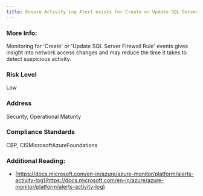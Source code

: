 ```yaml
---
title: Ensure Activity Log Alert exists for Create or Update SQL Server Firewall Rule
---
```


### More Info:

Monitoring for 'Create' or 'Update SQL Server Firewall Rule' events gives insight into network access changes and may reduce the time it takes to detect suspicious activity.

### Risk Level

Low

### Address

Security, Operational Maturity

### Compliance Standards

CBP, CISMicrosoftAzureFoundations

### Additional Reading:

- [https://docs.microsoft.com/en-in/azure/azure-monitor/platform/alerts-activity-log](https://docs.microsoft.com/en-in/azure/azure-monitor/platform/alerts-activity-log)

